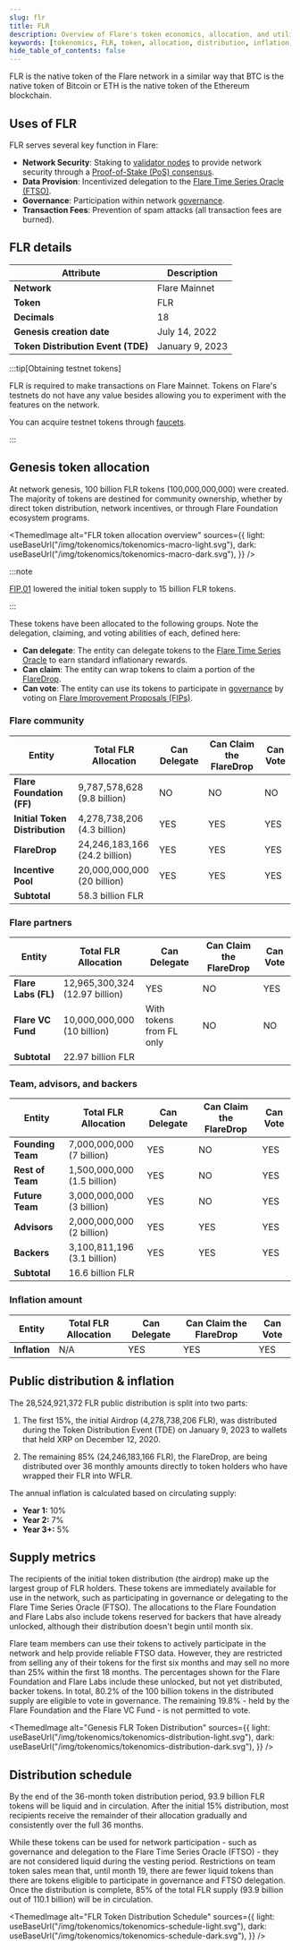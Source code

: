 ```yaml
---
slug: flr
title: FLR
description: Overview of Flare's token economics, allocation, and utility
keywords: [tokenomics, FLR, token, allocation, distribution, inflation, vesting]
hide_table_of_contents: false
---
```



FLR is the native token of the Flare network in a similar way that BTC is the native token of Bitcoin or ETH is the native token of the Ethereum blockchain.

## Uses of FLR

FLR serves several key function in Flare:

- **Network Security**: Staking to [validator nodes](/run-node/validator-node) to provide network security through a [Proof-of-Stake (PoS) consensus](/network/overview#consensus).
- **Data Provision**: Incentivized delegation to the [Flare Time Series Oracle (FTSO)](/ftso/overview).
- **Governance**: Participation within network [governance](/network/fsp/governance).
- **Transaction Fees**: Prevention of spam attacks (all transaction fees are burned).

## FLR details

| Attribute                          | Description     |
| ---------------------------------- | --------------- |
| **Network**                        | Flare Mainnet   |
| **Token**                          | FLR             |
| **Decimals**                       | 18              |
| **Genesis creation date**          | July 14, 2022   |
| **Token Distribution Event (TDE)** | January 9, 2023 |

:::tip[Obtaining testnet tokens]

FLR is required to make transactions on Flare Mainnet.
Tokens on Flare's testnets do not have any value besides allowing you to experiment with the features on the network.

You can acquire testnet tokens through [faucets](/network/overview#configuration).

:::

## Genesis token allocation

At network genesis, 100 billion FLR tokens (100,000,000,000) were created.
The majority of tokens are destined for community ownership, whether by direct token distribution, network incentives, or through Flare Foundation ecosystem programs.

<ThemedImage
  alt="FLR token allocation overview"
  sources={{
    light: useBaseUrl("/img/tokenomics/tokenomics-macro-light.svg"),
    dark: useBaseUrl("/img/tokenomics/tokenomics-macro-dark.svg"),
  }}
/>

:::note

[FIP.01](https://proposals.flare.network/FIP/FIP_1.html) lowered the initial token supply to 15 billion FLR tokens.

:::

These tokens have been allocated to the following groups. Note the delegation, claiming, and voting abilities of each, defined here:

- **Can delegate**: The entity can delegate tokens to the [Flare Time Series Oracle](/ftso/overview) to earn standard inflationary rewards.
- **Can claim**: The entity can wrap tokens to claim a portion of the [FlareDrop](/network/guides/manage-flaredrops).
- **Can vote**: The entity can use its tokens to participate in [governance](/network/fsp/governance) by voting on [Flare Improvement Proposals (FIPs)](/network/fsp/governance#flare-improvement-proposals-fips).

### Flare community

| Entity                         | Total FLR Allocation              | Can Delegate | Can Claim the FlareDrop | Can Vote |
| ------------------------------ | --------------------------------- | ------------ | ----------------------- | -------- |
| **Flare Foundation (FF)**      | 9,787,578,628<br/>(9.8 billion)   | NO           | NO                      | NO       |
| **Initial Token Distribution** | 4,278,738,206<br/>(4.3 billion)   | YES          | YES                     | YES      |
| **FlareDrop**                  | 24,246,183,166<br/>(24.2 billion) | YES          | YES                     | YES      |
| **Incentive Pool**             | 20,000,000,000<br/>(20 billion)   | YES          | YES                     | YES      |
| **Subtotal**                   | 58.3 billion FLR                  |              |                         |          |

### Flare partners

| Entity              | Total FLR Allocation               | Can Delegate             | Can Claim the FlareDrop | Can Vote |
| ------------------- | ---------------------------------- | ------------------------ | ----------------------- | -------- |
| **Flare Labs (FL)** | 12,965,300,324<br/>(12.97 billion) | YES                      | NO                      | YES      |
| **Flare VC Fund**   | 10,000,000,000<br/>(10 billion)    | With tokens from FL only | NO                      | NO       |
| **Subtotal**        | 22.97 billion FLR                  |                          |                         |          |

### Team, advisors, and backers

| Entity            | Total FLR Allocation            | Can Delegate | Can Claim the FlareDrop | Can Vote |
| ----------------- | ------------------------------- | ------------ | ----------------------- | -------- |
| **Founding Team** | 7,000,000,000<br/>(7 billion)   | YES          | NO                      | YES      |
| **Rest of Team**  | 1,500,000,000<br/>(1.5 billion) | YES          | NO                      | YES      |
| **Future Team**   | 3,000,000,000<br/>(3 billion)   | YES          | NO                      | YES      |
| **Advisors**      | 2,000,000,000<br/>(2 billion)   | YES          | YES                     | YES      |
| **Backers**       | 3,100,811,196<br/>(3.1 billion) | YES          | YES                     | YES      |
| **Subtotal**      | 16.6 billion FLR                |              |                         |          |

### Inflation amount

| Entity        | Total FLR Allocation | Can Delegate | Can Claim the FlareDrop | Can Vote |
| ------------- | -------------------- | ------------ | ----------------------- | -------- |
| **Inflation** | N/A                  | YES          | YES                     | YES      |

## Public distribution & inflation

The 28,524,921,372 FLR public distribution is split into two parts:

1. The first 15%, the initial Airdrop (4,278,738,206 FLR), was distributed during the Token Distribution Event (TDE) on January 9, 2023 to wallets that held XRP on December 12, 2020.

2. The remaining 85% (24,246,183,166 FLR), the FlareDrop, are being distributed over 36 monthly amounts directly to token holders who have wrapped their FLR into WFLR.

The annual inflation is calculated based on circulating supply:

- **Year 1:** 10%
- **Year 2:** 7%
- **Year 3+:** 5%

## Supply metrics

The recipients of the initial token distribution (the airdrop) make up the largest group of FLR holders.
These tokens are immediately available for use in the network, such as participating in governance or delegating to the Flare Time Series Oracle (FTSO).
The allocations to the Flare Foundation and Flare Labs also include tokens reserved for backers that have already unlocked, although their distribution doesn't begin until month six.

Flare team members can use their tokens to actively participate in the network and help provide reliable FTSO data.
However, they are restricted from selling any of their tokens for the first six months and may sell no more than 25% within the first 18 months.
The percentages shown for the Flare Foundation and Flare Labs include these unlocked, but not yet distributed, backer tokens.
In total, 80.2% of the 100 billion tokens in the distributed supply are eligible to vote in governance.
The remaining 19.8% - held by the Flare Foundation and the Flare VC Fund - is not permitted to vote.

<ThemedImage
  alt="Genesis FLR Token Distribution"
  sources={{
    light: useBaseUrl("/img/tokenomics/tokenomics-distribution-light.svg"),
    dark: useBaseUrl("/img/tokenomics/tokenomics-distribution-dark.svg"),
  }}
/>

## Distribution schedule

By the end of the 36-month token distribution period, 93.9 billion FLR tokens will be liquid and in circulation.
After the initial 15% distribution, most recipients receive the remainder of their allocation gradually and consistently over the full 36 months.

While these tokens can be used for network participation - such as governance and delegation to the Flare Time Series Oracle (FTSO) - they are not considered liquid during the vesting period.
Restrictions on team token sales mean that, until month 19, there are fewer liquid tokens than there are tokens eligible to participate in governance and FTSO delegation.
Once the distribution is complete, 85% of the total FLR supply (93.9 billion out of 110.1 billion) will be in circulation.

<ThemedImage
  alt="FLR Token Distribution Schedule"
  sources={{
    light: useBaseUrl("/img/tokenomics/tokenomics-schedule-light.svg"),
    dark: useBaseUrl("/img/tokenomics/tokenomics-schedule-dark.svg"),
  }}
/>
